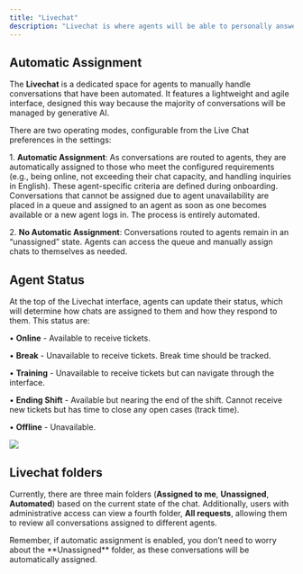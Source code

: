 ```yaml
---
title: "Livechat"
description: "Livechat is where agents will be able to personally answer users"
---
```


## Automatic Assignment

The **Livechat** is a dedicated space for agents to manually handle conversations that have been automated. It features a lightweight and agile interface, designed this way because the majority of conversations will be managed by generative AI.

There are two operating modes, configurable from the Live Chat preferences in the settings:

1\. **Automatic Assignment**: As conversations are routed to agents, they are automatically assigned to those who meet the configured requirements (e.g., being online, not exceeding their chat capacity, and handling inquiries in English). These agent-specific criteria are defined during onboarding. Conversations that cannot be assigned due to agent unavailability are placed in a queue and assigned to an agent as soon as one becomes available or a new agent logs in. The process is entirely automated.

2\. **No Automatic Assignment**: Conversations routed to agents remain in an “unassigned” state. Agents can access the queue and manually assign chats to themselves as needed.

## Agent Status

At the top of the Livechat interface, agents can update their status, which will determine how chats are assigned to them and how they respond to them. This status are:

• **Online** - Available to receive tickets.

• **Break** - Unavailable to receive tickets. Break time should be tracked.

• **Training** - Unavailable to receive tickets but can navigate through the interface.

• **Ending Shift** - Available but nearing the end of the shift. Cannot receive new tickets but has time to close any open cases (track time).

• **Offline** - Unavailable.

![](/chatstatus.png)

## Livechat folders

Currently, there are three main folders (**Assigned to me**, **Unassigned**, **Automated**) based on the current state of the chat. Additionally, users with administrative access can view a fourth folder, **All requests**, allowing them to review all conversations assigned to different agents.

<Note>
  Remember, if automatic assignment is enabled, you don’t need to worry about the **Unassigned** folder, as these conversations will be automatically assigned.
</Note>